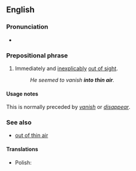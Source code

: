 ==English==

===Pronunciation===
* {{audio|en|En-au-into thin air.ogg|Audio (AU)}}

===Prepositional phrase===
{{en-PP}}

# {{lb|en|idiomatic}} Immediately and [[inexplicably]] [[out of sight]].
#: ''He seemed to vanish '''into thin air'''.''

====Usage notes====
This is normally preceded by ''[[vanish]]'' or ''[[disappear]]''.

===See also===
* [[out of thin air]]

====Translations====
{{trans-top}}
{{trans-mid}}
* Polish: {{t|pl|jak kamień w wodę}}
{{trans-bottom}}
